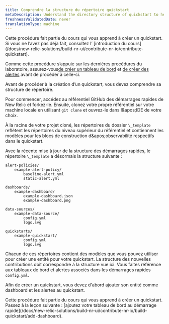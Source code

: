 ```yaml
---
title: Comprendre la structure du répertoire quickstart
metaDescription: Understand the directory structure of quickstart to help you understand the process of building a quickstart
freshnessValidatedDate: never
translationType: machine
---
```


<Callout variant="tip">
  Cette procédure fait partie du cours qui vous apprend à créer un quickstart. Si vous ne l’avez pas déjà fait, consultez l’ [introduction du cours](/docs/new-relic-solutions/build-nr-ui/contribute-nr-io/contribute-quickstart).

  Comme cette procédure s’appuie sur les dernières procédures du laboratoire, assurez-vous[de créer un tableau de bord](/docs/new-relic-solutions/build-nr-ui/contribute-nr-io/create-a-dashboard) et [de créer des alertes](/docs/new-relic-solutions/build-nr-ui/contribute-nr-io/create-alerts/) avant de procéder à celle-ci.
</Callout>

Avant de procéder à la création d’un quickstart, vous devez comprendre sa structure de répertoire.

Pour commencer, accédez au référentiel GitHub des démarrages rapides de New Relic et forkez-le. Ensuite, clonez votre propre référentiel sur votre machine locale en utilisant `git clone` et ouvrez-le dans l&amp;apos;IDE de votre choix.

À la racine de votre projet cloné, les répertoires du dossier `\_template` reflètent les répertoires du niveau supérieur du référentiel et contiennent les modèles pour les blocs de construction d&amp;apos;observabilité respectifs dans le quickstart.

Avec la récente mise à jour de la structure des démarrages rapides, le répertoire `\_template` a désormais la structure suivante :

```
alert-policies/
    example-alert-policy/
        baseline-alert.yml
        static-alert.yml

dashboards/
    example-dashboard/
        example-dashboard.json
        example-dashboard.png

data-sources/
    example-data-source/
        config.yml
        logo.svg

quickstarts/
    example-quickstart/
        config.yml
        logo.svg
```

Chacun de ces répertoires contient des modèles que vous pouvez utiliser pour créer une entité pour votre quickstart. La structure des nouvelles contributions doit correspondre à la structure vue ici. Vous faites référence aux tableaux de bord et alertes associés dans les démarrages rapides `config.yml`.

Afin de créer un quickstart, vous devez d&apos;abord ajouter son entité comme dashboard et les alertes au quickstart.

<Callout variant="tip">
  Cette procédure fait partie du cours qui vous apprend à créer un quickstart. Passez à la leçon suivante : [ajoutez votre tableau de bord au démarrage rapide](/docs/new-relic-solutions/build-nr-ui/contribute-nr-io/build-quickstart/add-dashboard).
</Callout>
